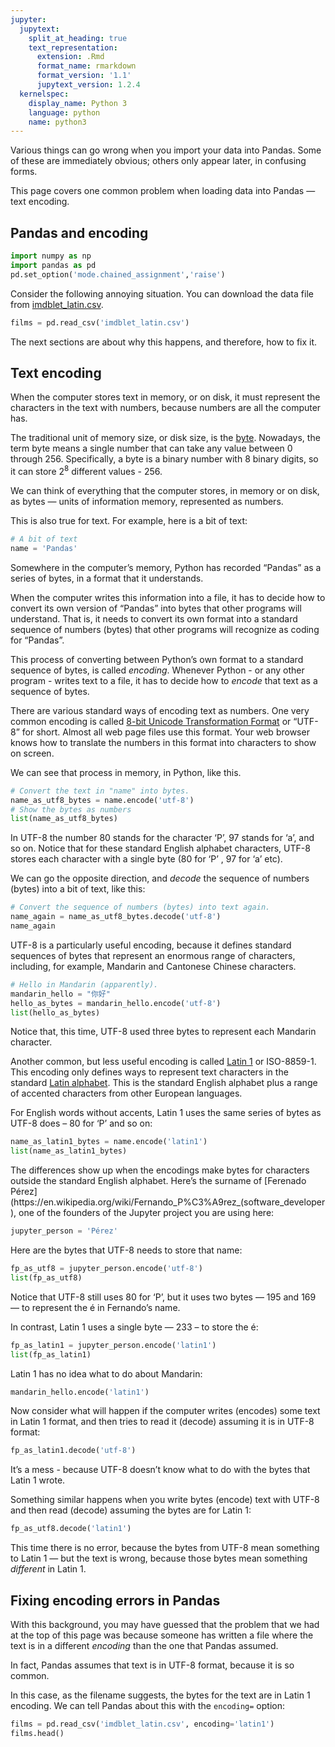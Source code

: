```yaml
---
jupyter:
  jupytext:
    split_at_heading: true
    text_representation:
      extension: .Rmd
      format_name: rmarkdown
      format_version: '1.1'
      jupytext_version: 1.2.4
  kernelspec:
    display_name: Python 3
    language: python
    name: python3
---
```


Various things can go wrong when you import your data into Pandas.  Some of these are immediately obvious; others only appear later, in confusing forms.

This page covers one common problem when loading data into Pandas --- text encoding.

## Pandas and encoding

```python
import numpy as np
import pandas as pd
pd.set_option('mode.chained_assignment','raise')
```

Consider the following annoying situation.  You can download the data file from [imdblet_latin.csv]({{ site.baseurl }}/data/imdblet_latin.csv).

```python
films = pd.read_csv('imdblet_latin.csv')
```

The next sections are about why this happens, and therefore, how to fix it.

## Text encoding

When the computer stores text in memory, or on disk, it must represent the
characters in the text with numbers, because numbers are all the computer has.

The traditional unit of memory size, or disk size, is the
[byte](https://en.wikipedia.org/wiki/Byte).  Nowadays, the term byte means
a single number that can take any value between 0 through 256.  Specifically,
a byte is a binary number with 8 binary digits, so it can store $2^8$
different values - 256.

We can think of everything that the computer stores, in memory or on disk, as
bytes --- units of information memory, represented as numbers.

This is also true for text.  For example, here is a bit of text:

```python
# A bit of text
name = 'Pandas'
```

Somewhere in the computer's memory, Python has recorded "Pandas" as a series
of bytes, in a format that it understands.

When the computer writes this information into a file, it has to decide how to
convert its own version of "Pandas" into bytes that other programs will
understand.  That is, it needs to convert its own format into a standard
sequence of numbers (bytes) that other programs will recognize as coding for
"Pandas".

This process of converting between Python's own format to a standard sequence
of bytes, is called *encoding*.  Whenever Python - or any other program
- writes text to a file, it has to decide how to *encode* that text as a sequence of bytes.

There are various standard ways of encoding text as numbers.  One very common
encoding is called [8-bit Unicode Transformation
Format](https://en.wikipedia.org/wiki/UTF-8) or "UTF-8" for short.  Almost all
web page files use this format.  Your web browser knows how to translate the
numbers in this format into characters to show on screen.

We can see that process in memory, in Python, like this.

```python
# Convert the text in "name" into bytes.
name_as_utf8_bytes = name.encode('utf-8')
# Show the bytes as numbers
list(name_as_utf8_bytes)
```

In UTF-8 the number 80 stands for the character 'P', 97 stands for 'a', and so
on.  Notice that for these standard English alphabet characters, UTF-8 stores
each character with a single byte (80 for 'P' , 97 for 'a' etc).

We can go the opposite direction, and *decode* the sequence of numbers (bytes) into a bit of text, like this:

```python
# Convert the sequence of numbers (bytes) into text again.
name_again = name_as_utf8_bytes.decode('utf-8')
name_again
```

UTF-8 is a particularly useful encoding, because it defines standard sequences
of bytes that represent an enormous range of characters, including, for
example, Mandarin and Cantonese Chinese characters.

```python
# Hello in Mandarin (apparently).
mandarin_hello = "你好"
hello_as_bytes = mandarin_hello.encode('utf-8')
list(hello_as_bytes)
```

Notice that, this time, UTF-8 used three bytes to represent each Mandarin
character.

Another common, but less useful encoding is called [Latin
1](https://en.wikipedia.org/wiki/ISO/IEC_8859-1) or ISO-8859-1.  This encoding
only defines ways to represent text characters in the standard [Latin
alphabet](https://en.wikipedia.org/wiki/Latin_script).  This is the standard
English alphabet plus a range of accented characters from other European
languages.

For English words without accents, Latin 1 uses the same series of bytes as
UTF-8 does -- 80 for 'P' and so on:

```python
name_as_latin1_bytes = name.encode('latin1')
list(name_as_latin1_bytes)
```

The differences show up when the encodings make bytes for characters outside
the standard English alphabet.  Here's the surname of [Ferenado
Pérez](https://en.wikipedia.org/wiki/Fernando_P%C3%A9rez_(software_developer),
one of the founders of the Jupyter project you are using here:

```python
jupyter_person = 'Pérez'
```

Here are the bytes that UTF-8 needs to store that name:

```python
fp_as_utf8 = jupyter_person.encode('utf-8')
list(fp_as_utf8)
```

Notice that UTF-8 still uses 80 for 'P', but it uses two bytes --- 195 and 169
--- to represent the é in Fernando's name.

In contrast, Latin 1 uses a single byte --- 233 -- to store the é:

```python
fp_as_latin1 = jupyter_person.encode('latin1')
list(fp_as_latin1)
```

Latin 1 has no idea what to do about Mandarin:

```python
mandarin_hello.encode('latin1')
```

Now consider what will happen if the computer writes (encodes) some text in
Latin 1 format, and then tries to read it (decode) assuming it is in UTF-8
format:

```python
fp_as_latin1.decode('utf-8')
```

It's a mess - because UTF-8 doesn't know what to do with the bytes that Latin
1 wrote.

Something similar happens when you write bytes (encode) text with UTF-8 and then read (decode) assuming the bytes are for Latin 1:

```python
fp_as_utf8.decode('latin1')
```

This time there is no error, because the bytes from UTF-8 mean something to Latin 1 --- but the text is wrong, because those bytes mean something *different* in Latin 1.

## Fixing encoding errors in Pandas

With this background, you may have guessed that the problem that we had at the
top of this page was because someone has written a file where the text is in a different *encoding* than the one that Pandas assumed.

In fact, Pandas assumes that text is in UTF-8 format, because it is so common.

In this case, as the filename suggests, the bytes for the text are in Latin
1 encoding.  We can tell Pandas about this with the `encoding=` option:

```python
films = pd.read_csv('imdblet_latin.csv', encoding='latin1')
films.head()
```
